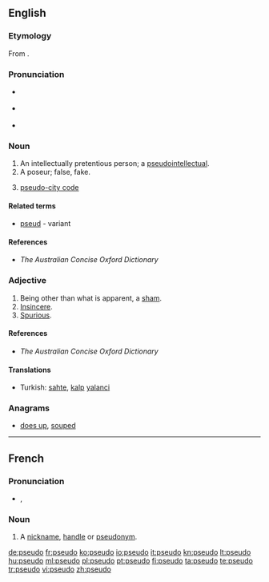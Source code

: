 {{also|pseudo-}}
==English==

===Etymology===
From {{term|pseudo-}}.

===Pronunciation===
* {{a|RP}} {{IPA|/ˈsuːdəʊ/}}
* {{a|US}} {{IPA|/ˈsuːdoʊ/}}
* {{rhymes|uːdəʊ}}

===Noun===
{{en-noun}}

# An intellectually pretentious person; a [[pseudointellectual]].
# A poseur; false, fake.
# {{context|travel industry|informal}} [[pseudo-city code]]
====Related terms====
* [[pseud]] - variant

====References====
* ''The Australian Concise Oxford Dictionary''

===Adjective===
{{en-adj|-}}

# Being other than what is apparent, a [[sham]].
# [[insincere|Insincere]].
# [[spurious|Spurious]].

====References====
* ''The Australian Concise Oxford Dictionary''

====Translations====
* Turkish: [[sahte]], [[kalp]] [[yalanci]]

===Anagrams===
* [[does up#English|does up]], [[souped#English|souped]]

----

==French==

===Pronunciation===
* {{IPA|/psødo/|lang=fr}}, {{X-SAMPA|/ps2do/}}

===Noun===
{{fr-noun|m}}

# {{chiefly|Internet slang|lang=fr}} A [[nickname]], [[handle]] or [[pseudonym]].

[[de:pseudo]]
[[fr:pseudo]]
[[ko:pseudo]]
[[io:pseudo]]
[[it:pseudo]]
[[kn:pseudo]]
[[lt:pseudo]]
[[hu:pseudo]]
[[ml:pseudo]]
[[pl:pseudo]]
[[pt:pseudo]]
[[fi:pseudo]]
[[ta:pseudo]]
[[te:pseudo]]
[[tr:pseudo]]
[[vi:pseudo]]
[[zh:pseudo]]